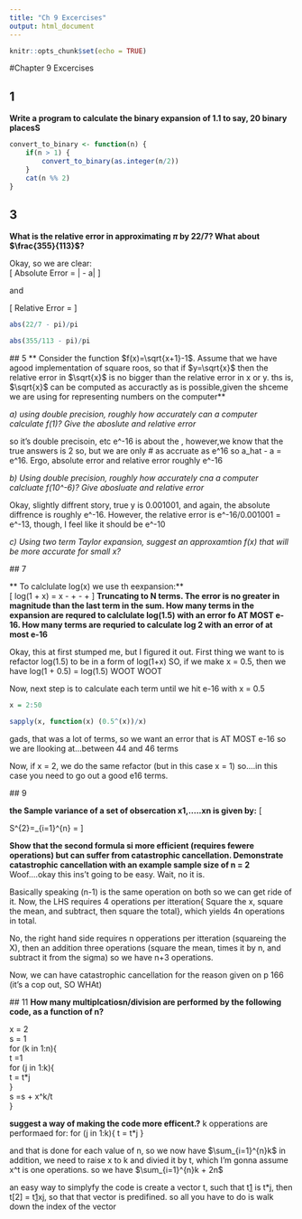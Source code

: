 ```yaml
---
title: "Ch 9 Excercises"
output: html_document
---
```


```r
knitr::opts_chunk$set(echo = TRUE)
```

#Chapter 9 Excercises

## 1

**Write a program to calculate the binary expansion of 1.1 to say, 20 binary placesS**

```r

convert_to_binary <- function(n) {
    if(n > 1) {
        convert_to_binary(as.integer(n/2))
    }
    cat(n %% 2)
}

```

## 3
 **What is the relative error in approximating $\pi$ by 22/7? What about $\frac{355}{113}$?**
 
 Okay, so we are clear:  
 \[
 Absolute Error = |\hat{a} - a|
 \]
 
 and  
 
 \[
 Relative Error = \frac{|\hat{a} - a|}{a}
 \]
 
 ```r
 
 abs(22/7 - pi)/pi
 
 abs(355/113 - pi)/pi
 ```
 
 ## 5
 ** Consider the function $f(x)=\sqrt{x+1}-1$. Assume that we have agood implementation of square roos, so that if $y=\sqrt{x}$ then the relative error in $\sqrt{x}$ is no bigger than the relative error in x or y. ths is, $\sqrt{x}$ can be computed as accuractly as is possible,given the shceme we are using for representing numbers on the computer**
 
 *a) using double precision, roughly how accurately can a computer calculate f(1)? Give the aboslute and relative error*
 
 so it's double precisoin, etc e^-16 is about the , however,we know that the true answers is 2 so, but we are only
 # as accruate as e^16 so a_hat - a = e^16. Ergo, absolute error and relative error roughly e^-16
 
 *b) Using double precision, roughly how accurately cna a computer calcluate f(10^-6)? Give abosluate and relative error*
 
 Okay, slightly diffrent story, true y is 0.001001, and again, the absolute diffrence is roughly e^-16. However, the relative error is e^-16/0.001001 = e^-13, though, I feel like it should be e^-10
 
 *c) Using two term Taylor expansion, suggest an approxamtion f(x) that will be more accurate for small x?*
 
 ## 7
 
 ** To calclulate log(x) we use th eexpansion:**  
 \[
 log(1 + x) = x - \frac{x^{2}}{2} + \frac{x^{3}}{3} - \frac{x^{4}}{4} + \dots
 \]
 **Truncating to N terms. The error is no greater in magnitude than the last term in the sum. How many terms in the expansion are requred to calclulate log(1.5) with an error fo AT MOST e-16. How many terms are requried to calculate log 2 with an error of at most e-16**
 
 Okay, this at first stumped me, but I figured it out. First thing we want to is refactor log(1.5) to be in a form of log(1+x)
 SO, if we make x = 0.5, then we have log(1 + 0.5) = log(1.5) WOOT WOOT
 
 Now, next step is to calculate each term until we hit e-16 with x = 0.5
 
 ```r
 x = 2:50
 
sapply(x, function(x) (0.5^(x))/x)
 
```
 
 gads, that was a lot of terms, so we want an error that is AT MOST e-16 so we are llooking at...between 44 and 46 terms
 
 Now, if x = 2, we do the same refactor (but in this case x = 1) so....in this case you need to go out a good e16 terms.
 
 
 ## 9
 
 **the Sample variance of a set of obsercation x1,.....xn is given by:**
 \[
 
 S^{2}=\sum_{i=1}^{n}\frac{{(x_i - \hat{x_i}})^2}{(n-1)} = \frac{\sum_{i=1}^{n}{x_i^2 - n\hat{x_i}}^2}{(n-1)}
 \]
 
 **Show that the second formula si more efficient (requires fewere operations) but can suffer from catastrophic cancellation. Demonstrate catastrophic cancellation with an example sample size of n = 2** Woof....okay this ins't going to be easy. Wait, no it is.
 
 Basically speaking (n-1) is the same operation on both so we can get ride of it. Now, the LHS requires 4 operations per itteration{ Square the x, square the mean, and subtract, then square the total}, which yields 4n operations in total.
 
 No, the right hand side requires n opperations per itteration (squareing the X), then an addition three operations (square the mean, times it by n, and subtract it from the sigma) so we have n+3 operations.
 
 Now, we can have catastrophic cancellation for the reason given on p 166 (it's a cop out, SO WHAt)
 
 ## 11
  **How many multiplcatiosn/division are performed by the following code, as a function of n?**
  
  x = 2  
  s = 1  
  for (k in 1:n){  
    t =1  
    for (j in 1:k){  
      t = t*j  
    }  
    s =s + x^k/t  
  }  
  
  **suggest a way of making the code more efficent.?**
  k opperations are performaed for:
    for (j in 1:k){
      t = t*j
    }
  
  and that is done for each value of n, so we now have $\sum_{i=1}^{n}k$ 
   in addition, we need to raise x to k and divied it by t, which I'm gonna assume x^t is one operations. so we have
  $\sum_{i=1}^{n}k + 2n$
  
  an easy way to simplyfy the code is create a vector t, such that t[1] is t*j, then t[2] = t[1]xj, so that that vector is predifined. so all you have to do is walk down the index of the vector
  
  
 
 
 
 